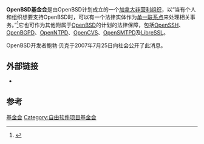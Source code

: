 '''OpenBSD基金会'''是由OpenBSD计划成立的一个[[加拿大|加拿大]][[非营利组织|非营利组织]]，以“当有个人和组织想要支持OpenBSD时，可以有一个法律实体作为[[联系点|单一联系点]]来处理相关事务。”<ref>{{Cite web |url=http://undeadly.org/cgi?action=article&sid=20070726015128 |title=Announcing - The OpenBSD Foundation |accessdate=2014-05-08 |last=Beck |first=Bob |date=2007-07-25 |work=Mail to openbsd-misc |archive-date=2014-05-08 |archive-url=https://web.archive.org/web/20140508081938/http://undeadly.org/cgi?action=article&sid=20070726015128 |dead-url=no }}</ref>它也可作为其他附属于[[OpenBSD|OpenBSD]]的计划的法律保障，包括[[OpenSSH|OpenSSH]]、[[OpenBGPD|OpenBGPD]]、[[OpenNTPD|OpenNTPD]]、[[OpenCVS|OpenCVS]]、[[OpenSMTPD|OpenSMTPD]]及[[LibreSSL|LibreSSL]]。

OpenBSD开发者鲍勃·贝克于2007年7月25日向社会公开了此消息。

== 外部链接 ==
{{Portal|自由软件}}
* {{Official website|www.openbsdfoundation.org}}

== 参考 ==
{{Reflist}}

{{OpenBSD}}

[[Category:OpenBSD|基金会]]
[[Category:自由软件项目基金会|Category:自由软件项目基金会]]